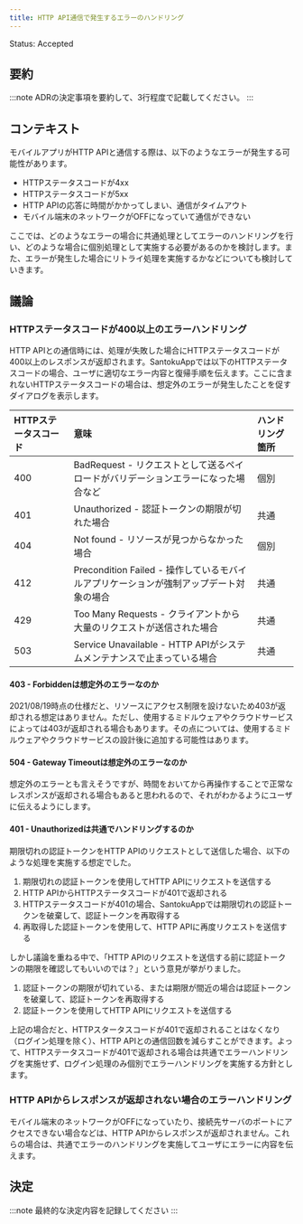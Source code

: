 ```yaml
---
title: HTTP API通信で発生するエラーのハンドリング
---
```


Status: Accepted

<!--
Proposed: 提案中
Accepted: 採用
Rejected: 却下
Superseded: 廃止
-->

## 要約

:::note
ADRの決定事項を要約して、3行程度で記載してください。
:::

## コンテキスト

モバイルアプリがHTTP APIと通信する際は、以下のようなエラーが発生する可能性があります。

* HTTPステータスコードが4xx
* HTTPステータスコードが5xx
* HTTP APIの応答に時間がかかってしまい、通信がタイムアウト
* モバイル端末のネットワークがOFFになっていて通信ができない

ここでは、どのようなエラーの場合に共通処理としてエラーのハンドリングを行い、どのような場合に個別処理として実施する必要があるのかを検討します。また、エラーが発生した場合にリトライ処理を実施するかなどについても検討していきます。

## 議論

### HTTPステータスコードが400以上のエラーハンドリング

HTTP APIとの通信時には、処理が失敗した場合にHTTPステータスコードが400以上のレスポンスが返却されます。SantokuAppでは以下のHTTPステータスコードの場合、ユーザに適切なエラー内容と復帰手順を伝えます。ここに含まれないHTTPステータスコードの場合は、想定外のエラーが発生したことを促すダイアログを表示します。

| HTTPステータスコード | 意味                                                                              | ハンドリング箇所 |
| :---------------- | :------------------------------------------------------------------------------- | :-- |
| 400               | BadRequest - リクエストとして送るペイロードがバリデーションエラーになった場合など            | 個別 |
| 401               | Unauthorized - 認証トークンの期限が切れた場合                                          | 共通 |
| 404               | Not found - リソースが見つからなかった場合                                             | 個別 |
| 412               | Precondition Failed - 操作しているモバイルアプリケーションが強制アップデート対象の場合       | 共通 |
| 429               | Too Many Requests - クライアントから大量のリクエストが送信された場合                      | 共通 |
| 503               | Service Unavailable - HTTP APIがシステムメンテナンスで止まっている場合                   | 共通 |

#### 403 - Forbiddenは想定外のエラーなのか

2021/08/19時点の仕様だと、リソースにアクセス制限を設けないため403が返却される想定はありません。ただし、使用するミドルウェアやクラウドサービスによっては403が返却される場合もあります。その点については、使用するミドルウェアやクラウドサービスの設計後に追加する可能性はあります。

#### 504 - Gateway Timeoutは想定外のエラーなのか

想定外のエラーとも言えそうですが、時間をおいてから再操作することで正常なレスポンスが返却される場合もあると思われるので、それがわかるようにユーザに伝えるようにします。

#### 401 - Unauthorizedは共通でハンドリングするのか

期限切れの認証トークンをHTTP APIのリクエストとして送信した場合、以下のような処理を実施する想定でした。

1. 期限切れの認証トークンを使用してHTTP APIにリクエストを送信する
1. HTTP APIからHTTPステータスコードが401で返却される
1. HTTPステータスコードが401の場合、SantokuAppでは期限切れの認証トークンを破棄して、認証トークンを再取得する
1. 再取得した認証トークンを使用して、HTTP APIに再度リクエストを送信する

しかし議論を重ねる中で、「HTTP APIのリクエストを送信する前に認証トークンの期限を確認してもいいのでは？」という意見が挙がりました。

1. 認証トークンの期限が切れている、または期限が間近の場合は認証トークンを破棄して、認証トークンを再取得する
1. 認証トークンを使用してHTTP APIにリクエストを送信する

上記の場合だと、HTTPスタータスコードが401で返却されることはなくなり（ログイン処理を除く）、HTTP APIとの通信回数を減らすことができます。よって、HTTPステータスコードが401で返却される場合は共通でエラーハンドリングを実施せず、ログイン処理のみ個別でエラーハンドリングを実施する方針とします。

### HTTP APIからレスポンスが返却されない場合のエラーハンドリング

モバイル端末のネットワークがOFFになっていたり、接続先サーバのポートにアクセスできない場合などは、HTTP APIからレスポンスが返却されません。これらの場合は、共通でエラーのハンドリングを実施してユーザにエラーに内容を伝えます。

## 決定

:::note
最終的な決定内容を記録してください
:::
